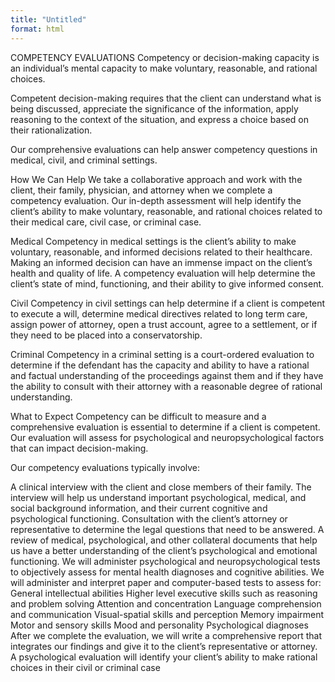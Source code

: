```yaml
---
title: "Untitled"
format: html
---
```


COMPETENCY EVALUATIONS
Competency or decision-making capacity is an individual’s mental capacity to make voluntary, reasonable, and rational choices.

Competent decision-making requires that the client can understand what is being discussed, appreciate the significance of the information, apply reasoning to the context of the situation, and express a choice based on their rationalization.

Our comprehensive evaluations can help answer competency questions in medical, civil, and criminal settings.

How We Can Help
We take a collaborative approach and work with the client, their family, physician, and attorney when we complete a competency evaluation. Our in-depth assessment will help identify the client’s ability to make voluntary, reasonable, and rational choices related to their medical care, civil case, or criminal case.

Medical
Competency in medical settings is the client’s ability to make voluntary, reasonable, and informed decisions related to their healthcare. Making an informed decision can have an immense impact on the client’s health and quality of life. A competency evaluation will help determine the client’s state of mind, functioning, and their ability to give informed consent.

Civil
Competency in civil settings can help determine if a client is competent to execute a will, determine medical directives related to long term care, assign power of attorney, open a trust account, agree to a settlement, or if they need to be placed into a conservatorship.

Criminal
Competency in a criminal setting is a court-ordered evaluation to determine if the defendant has the capacity and ability to have a rational and factual understanding of the proceedings against them and if they have the ability to consult with their attorney with a reasonable degree of rational understanding.

What to Expect
Competency can be difficult to measure and a comprehensive evaluation is essential to determine if a client is competent.  Our evaluation will assess for psychological and neuropsychological factors that can impact decision-making.

Our competency evaluations typically involve:

A clinical interview with the client and close members of their family. The interview will help us understand important psychological, medical, and social background information, and their current cognitive and psychological functioning.
Consultation with the client’s attorney or representative to determine the legal questions that need to be answered.
A review of medical, psychological, and other collateral documents that help us have a better understanding of the client’s psychological and emotional functioning.
We will administer psychological and neuropsychological tests to objectively assess for mental health diagnoses and cognitive abilities.  We will administer and interpret paper and computer-based tests to assess for:
General intellectual abilities
Higher level executive skills such as reasoning and problem solving
Attention and concentration
Language comprehension and communication
Visual-spatial skills and perception
Memory impairment
Motor and sensory skills
Mood and personality
Psychological diagnoses
After we complete the evaluation, we will write a comprehensive report that integrates our findings and give it to the client’s representative or attorney.
A psychological evaluation will identify your client’s ability to make rational choices in their civil or criminal case
